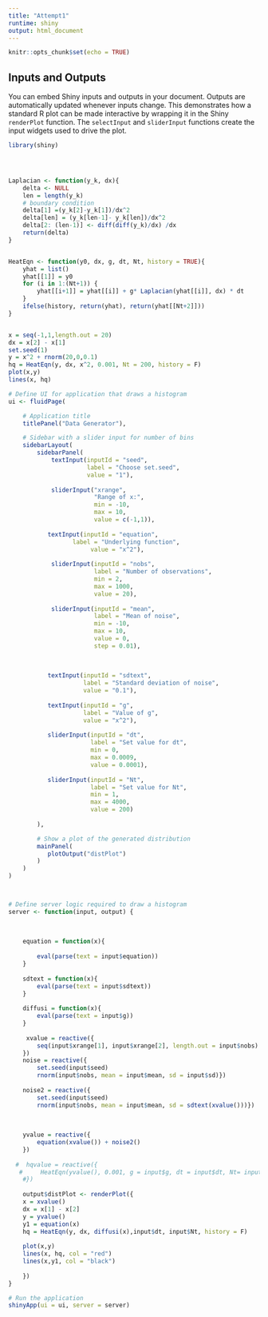 ---
title: "Attempt1"
runtime: shiny
output: html_document
---

```{r setup, include=FALSE}
knitr::opts_chunk$set(echo = TRUE)
```


## Inputs and Outputs

You can embed Shiny inputs and outputs in your document. Outputs are automatically updated whenever inputs change.  This demonstrates how a standard R plot can be made interactive by wrapping it in the Shiny `renderPlot` function. The `selectInput` and `sliderInput` functions create the input widgets used to drive the plot.

```{r eruptions, echo=FALSE}
library(shiny)




Laplacian <- function(y_k, dx){
    delta <- NULL
    len = length(y_k)
    # boundary condition
    delta[1] =(y_k[2]-y_k[1])/dx^2 
    delta[len] = (y_k[len-1]- y_k[len])/dx^2
    delta[2: (len-1)] <- diff(diff(y_k)/dx) /dx
    return(delta)
}


HeatEqn <- function(y0, dx, g, dt, Nt, history = TRUE){
    yhat = list()
    yhat[[1]] = y0
    for (i in 1:(Nt+1)) {
        yhat[[i+1]] = yhat[[i]] + g* Laplacian(yhat[[i]], dx) * dt
    }
    ifelse(history, return(yhat), return(yhat[[Nt+2]]))
}


x = seq(-1,1,length.out = 20)
dx = x[2] - x[1]
set.seed(1)
y = x^2 + rnorm(20,0,0.1)
hq = HeatEqn(y, dx, x^2, 0.001, Nt = 200, history = F)
plot(x,y)
lines(x, hq)

# Define UI for application that draws a histogram
ui <- fluidPage(

    # Application title
    titlePanel("Data Generator"),

    # Sidebar with a slider input for number of bins 
    sidebarLayout(
        sidebarPanel(
            textInput(inputId = "seed",
                      label = "Choose set.seed",
                      value = "1"),
            
            sliderInput("xrange",
                        "Range of x:",
                        min = -10,
                        max = 10,
                        value = c(-1,1)), 
            
           textInput(inputId = "equation", 
                  label = "Underlying function", 
                       value = "x^2"),
            
            sliderInput(inputId = "nobs",
                        label = "Number of observations",
                        min = 2,
                        max = 1000,
                        value = 20),
            
            sliderInput(inputId = "mean",
                        label = "Mean of noise",
                        min = -10,
                        max = 10,
                        value = 0,
                        step = 0.01),
            
           
           
           textInput(inputId = "sdtext", 
                     label = "Standard deviation of noise",
                     value = "0.1"), 
           
           textInput(inputId = "g", 
                     label = "Value of g",
                     value = "x^2"), 
           
           sliderInput(inputId = "dt",
                       label = "Set value for dt",
                       min = 0,
                       max = 0.0009,
                       value = 0.0001),
           
           sliderInput(inputId = "Nt",
                       label = "Set value for Nt",
                       min = 1,
                       max = 4000,
                       value = 200)
           
        ),

        # Show a plot of the generated distribution
        mainPanel(
           plotOutput("distPlot")
        )
    )
)



# Define server logic required to draw a histogram
server <- function(input, output) {
    
    
  
    equation = function(x){
        
        eval(parse(text = input$equation))   
    }
    
    sdtext = function(x){
        eval(parse(text = input$sdtext))
    }
    
    diffusi = function(x){
        eval(parse(text = input$g))
    }
    
     xvalue = reactive({
        seq(input$xrange[1], input$xrange[2], length.out = input$nobs)
    })
    noise = reactive({
        set.seed(input$seed)
        rnorm(input$nobs, mean = input$mean, sd = input$sd)})
    
    noise2 = reactive({
        set.seed(input$seed)
        rnorm(input$nobs, mean = input$mean, sd = sdtext(xvalue()))})
  
    
   
    yvalue = reactive({
        equation(xvalue()) + noise2()
    })
    
  #  hqvalue = reactive({
   #     HeatEqn(yvalue(), 0.001, g = input$g, dt = input$dt, Nt= input$Nt, history = F)
    #})
   
    output$distPlot <- renderPlot({
    x = xvalue()
    dx = x[1] - x[2]
    y = yvalue()
    y1 = equation(x)
    hq = HeatEqn(y, dx, diffusi(x),input$dt, input$Nt, history = F)
 
    plot(x,y)
    lines(x, hq, col = "red")
    lines(x,y1, col = "black")
 
    })
}

# Run the application 
shinyApp(ui = ui, server = server)

```


